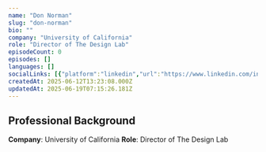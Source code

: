 ```yaml
---
name: "Don Norman"
slug: "don-norman"
bio: ""
company: "University of California"
role: "Director of The Design Lab"
episodeCount: 0
episodes: []
languages: []
socialLinks: [{"platform":"linkedin","url":"https://www.linkedin.com/in/donnorman/"}]
createdAt: 2025-06-12T13:23:08.000Z
updatedAt: 2025-06-19T07:15:26.181Z
---
```


## Professional Background

**Company**: University of California
**Role**: Director of The Design Lab
